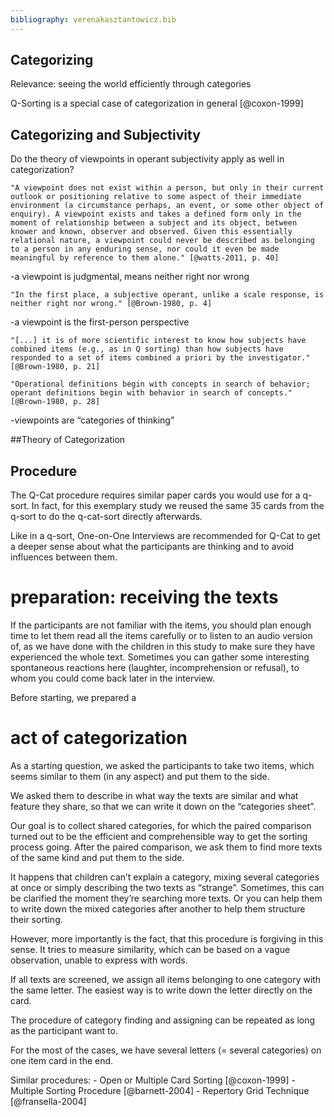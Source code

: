 ```yaml
---
bibliography: verenakasztantowicz.bib
---
```


## Categorizing

Relevance: seeing the world efficiently through categories

Q-Sorting is a special case of categorization in general [@coxon-1999]

## Categorizing and Subjectivity

Do the theory of viewpoints in operant subjectivity apply as well in categorization?

	"A viewpoint does not exist within a person, but only in their current outlook or positioning relative to some aspect of their immediate environment (a circumstance perhaps, an event, or some other object of enquiry). A viewpoint exists and takes a defined form only in the moment of relationship between a subject and its object, between knower and known, observer and observed. Given this essentially relational nature, a viewpoint could never be described as belonging to a person in any enduring sense, nor could it even be made meaningful by reference to them alone." [@watts-2011, p. 40]


-a viewpoint is judgmental, means neither right nor wrong

	"In the first place, a subjective operant, unlike a scale response, is neither right nor wrong." [@Brown-1980, p. 4]

-a viewpoint is the first-person perspective

	"[...] it is of more scientific interest to know how subjects have combined items (e.g., as in Q sorting) than how subjects have responded to a set of items combined a priori by the investigator." [@Brown-1980, p. 21]

	"Operational definitions begin with concepts in search of behavior; operant definitions begin with behavior in search of concepts." [@Brown-1980, p. 28]


-viewpoints are "categories of thinking"


##Theory of Categorization



## Procedure

[](Verena/Documents/GoogleDrive/komki/pics/qpic13.png)

The Q-Cat procedure requires similar paper cards you would use for a q-sort.
In fact, for this exemplary study we reused the same 35 cards from the q-sort to do the q-cat-sort directly afterwards.

Like in a q-sort, One-on-One Interviews are recommended for Q-Cat to get a deeper sense about what the participants are thinking and to avoid influences between them.

# preparation: receiving the texts
If the participants are not familiar with the items, you should plan enough time to let them read all the items carefully or to listen to an audio version of, as we have done with the children in this study to make sure they have experienced the whole text.
Sometimes you can gather some interesting spontaneous reactions here (laughter, incomprehension or refusal), to whom you could come back later in the interview.

Before starting, we prepared a
[](Verena/Documents/GoogleDrive/komki/pics/qpic9.png)


# act of categorization
As a starting question, we asked the participants to take two items, which seems similar to them (in any aspect) and put them to the side.

[](Verena/Documents/GoogleDrive/komki/pics/qpic10.png)

We asked them to describe in what way the texts are similar and what feature they share, so that we can write it down on the "categories sheet".

[](Verena/Documents/GoogleDrive/komki/pics/qpic11.png)

[](Verena/Documents/GoogleDrive/komki/pics/qpic12.png)

Our goal is to collect shared categories, for which the paired comparison turned out to be the efficient and comprehensible way to get the sorting process going.
After the paired comparison, we ask them to find more texts of the same kind and put them to the side.


It happens that children can't explain a category, mixing several categories at once or simply describing the two texts as "strange".
Sometimes, this can be clarified the moment they're searching more texts.
Or you can help them to write down the mixed categories after another to help them structure their sorting.

However, more importantly is the fact, that this procedure is forgiving in this sense.
It tries to measure similarity, which can be based on a vague observation, unable to express with words.

If all texts are screened, we assign all items belonging to one category with the same letter.
The easiest way is to write down the letter directly on the card.

[](Verena/Documents/GoogleDrive/komki/pics/qpic14.png)

The procedure of category finding and assigning can be repeated as long as the participant want to.

For the most of the cases, we have several letters (= several categories) on one item card in the end.





Similar procedures:
- Open or Multiple Card Sorting [@coxon-1999]
- Multiple Sorting Procedure [@barnett-2004]
- Repertory Grid Technique [@fransella-2004]
